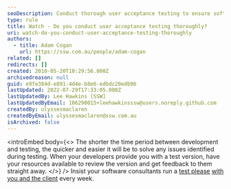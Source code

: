 ```yaml
---
seoDescription: Conduct thorough user acceptance testing to ensure software meets client needs and identify issues early on.
type: rule
title: Watch - Do you conduct user acceptance testing thoroughly?
uri: watch-do-you-conduct-user-acceptance-testing-thoroughly
authors:
  - title: Adam Cogan
    url: https://ssw.com.au/people/adam-cogan
related: []
redirects: []
created: 2010-05-20T10:29:56.000Z
archivedreason: null
guid: e9fe384d-e891-4d4e-b8e6-edbdc20edb96
lastUpdated: 2022-07-29T17:33:05.000Z
lastUpdatedBy: Lee Hawkins [SSW]
lastUpdatedByEmail: 106290015+leehawkinsssw@users.noreply.github.com
createdBy: ulyssesmaclaren
createdByEmail: ulyssesmaclaren@ssw.com.au
isArchived: false
---
```


<introEmbed
  body={<>
The shorter the time period between development and testing, the quicker and easier it will be to solve any issues identified during testing. When your developers provide you with a test version, have your resources available to review the version and get feedback to them straight away.
  </>}
/>
Insist your software consultants run a [test please](/request-a-test-please) [with you and the client](/conduct-a-test-please-internally-and-then-with-the-client) every week.
